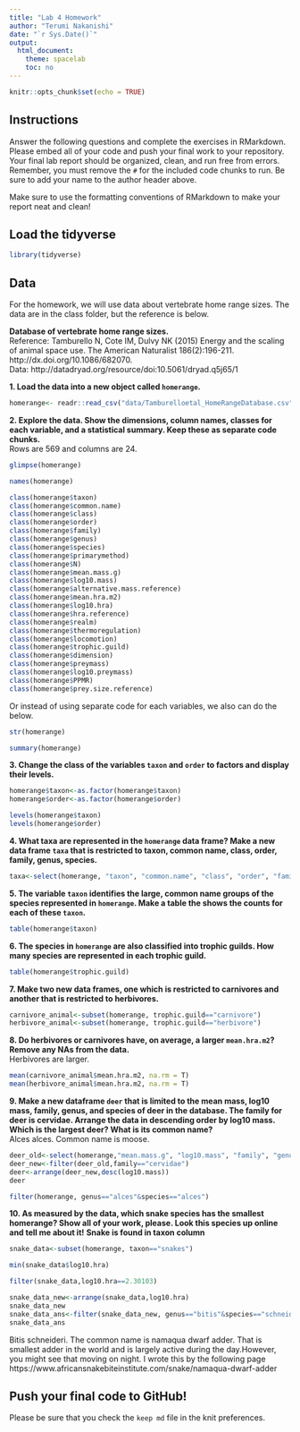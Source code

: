 ```yaml
---
title: "Lab 4 Homework"
author: "Terumi Nakanishi"
date: "`r Sys.Date()`"
output:
  html_document:
    theme: spacelab
    toc: no
---
```


```r
knitr::opts_chunk$set(echo = TRUE)
```

## Instructions
Answer the following questions and complete the exercises in RMarkdown. Please embed all of your code and push your final work to your repository. Your final lab report should be organized, clean, and run free from errors. Remember, you must remove the `#` for the included code chunks to run. Be sure to add your name to the author header above.  

Make sure to use the formatting conventions of RMarkdown to make your report neat and clean!  

## Load the tidyverse
```r
library(tidyverse)
```

## Data
For the homework, we will use data about vertebrate home range sizes. The data are in the class folder, but the reference is below.  

**Database of vertebrate home range sizes.**  
Reference: Tamburello N, Cote IM, Dulvy NK (2015) Energy and the scaling of animal space use. The American Naturalist 186(2):196-211. http://dx.doi.org/10.1086/682070.  
Data: http://datadryad.org/resource/doi:10.5061/dryad.q5j65/1  

**1. Load the data into a new object called `homerange`.**

```r
homerange<- readr::read_csv("data/Tamburelloetal_HomeRangeDatabase.csv")
```


**2. Explore the data. Show the dimensions, column names, classes for each variable, and a statistical summary. Keep these as separate code chunks.**  
Rows are 569 and columns are 24.
```r
glimpse(homerange)
```

```r
names(homerange)
```

```r
class(homerange$taxon)
class(homerange$common.name)
class(homerange$class)
class(homerange$order)
class(homerange$family)
class(homerange$genus)
class(homerange$species)
class(homerange$primarymethod)
class(homerange$N)
class(homerange$mean.mass.g)
class(homerange$log10.mass)
class(homerange$alternative.mass.reference)
class(homerange$mean.hra.m2)
class(homerange$log10.hra)
class(homerange$hra.reference)
class(homerange$realm)
class(homerange$thermoregulation)
class(homerange$locomotion)
class(homerange$trophic.guild)
class(homerange$dimension)
class(homerange$preymass)
class(homerange$log10.preymass)
class(homerange$PPMR)
class(homerange$prey.size.reference)

```
Or instead of using separate code for each variables, we also can do the below.
```r
str(homerange)
```


```r
summary(homerange)
```

**3. Change the class of the variables `taxon` and `order` to factors and display their levels.**  
```r
homerange$taxon<-as.factor(homerange$taxon)
homerange$order<-as.factor(homerange$order)
```

```r
levels(homerange$taxon)
levels(homerange$order)
```

**4. What taxa are represented in the `homerange` data frame? Make a new data frame `taxa` that is restricted to taxon, common name, class, order, family, genus, species.**  

```r
taxa<-select(homerange, "taxon", "common.name", "class", "order", "family", "genus", "species")
```

**5. The variable `taxon` identifies the large, common name groups of the species represented in `homerange`. Make a table the shows the counts for each of these `taxon`.**  

```r
table(homerange$taxon)
```


**6. The species in `homerange` are also classified into trophic guilds. How many species are represented in each trophic guild.**  

```r
table(homerange$trophic.guild)
```


**7. Make two new data frames, one which is restricted to carnivores and another that is restricted to herbivores.**  

```r
carnivore_animal<-subset(homerange, trophic.guild=="carnivore")
herbivore_animal<-subset(homerange, trophic.guild=="herbivore")
```


**8. Do herbivores or carnivores have, on average, a larger `mean.hra.m2`? Remove any NAs from the data.**  
Herbivores are larger.

```r
mean(carnivore_animal$mean.hra.m2, na.rm = T)
mean(herbivore_animal$mean.hra.m2, na.rm = T)
```


**9. Make a new dataframe `deer` that is limited to the mean mass, log10 mass, family, genus, and species of deer in the database. The family for deer is cervidae. Arrange the data in descending order by log10 mass. Which is the largest deer? What is its common name?**  	
Alces alces. Common name is moose.

```r
deer_old<-select(homerange,"mean.mass.g", "log10.mass", "family", "genus", "species")
deer_new<-filter(deer_old,family=="cervidae")
deer<-arrange(deer_new,desc(log10.mass))
deer
```
```r
filter(homerange, genus=="alces"&species=="alces")
```

**10. As measured by the data, which snake species has the smallest homerange? Show all of your work, please. Look this species up online and tell me about it!** **Snake is found in taxon column**    

```r
snake_data<-subset(homerange, taxon=="snakes")
```

```r
min(snake_data$log10.hra)
```

```r
filter(snake_data,log10.hra==2.30103)
```

```r
snake_data_new<-arrange(snake_data,log10.hra)
snake_data_new
snake_data_ans<-filter(snake_data_new, genus=="bitis"&species=="schneideri")
snake_data_ans
```
Bitis	schneideri. The common name is namaqua dwarf adder. That is smallest adder in the world and is largely active during the day.However, you might see that moving on night.
I wrote this by the following page
https://www.africansnakebiteinstitute.com/snake/namaqua-dwarf-adder

## Push your final code to GitHub!
Please be sure that you check the `keep md` file in the knit preferences.   